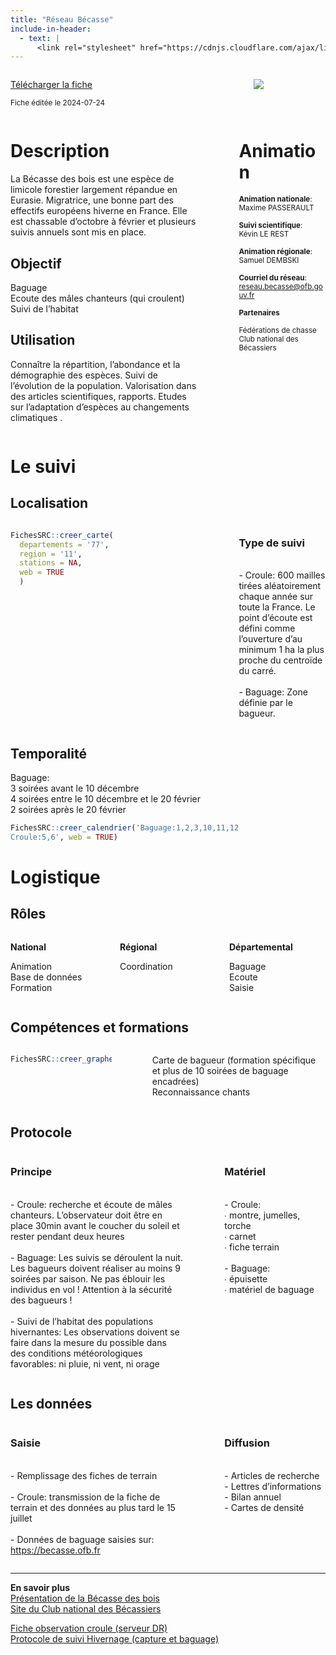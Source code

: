 ```yaml
---
title: "Réseau Bécasse"
include-in-header:
  - text: |
      <link rel="stylesheet" href="https://cdnjs.cloudflare.com/ajax/libs/font-awesome/6.0.0-beta3/css/all.min.css">
---
```


:::::::::::::: {.columns}
::: {.column width="70%"}
<a href="becasse.xlsx" class="btn btn-primary" download>
  <i class="fas fa-file-arrow-down"></i> Télécharger la fiche
</a>

<small>Fiche éditée le 2024-07-24</small>

:::
::: {.column width="5%"}
:::
::: {.column width="25%"}
<img src="https://becasse.ofb.fr/style/images/logo_becasse.jpg" style="max-width:100%; max-height:150px; ">

:::
::::::::::::::


:::::::::::::: {.columns}
::: {.column width="65%"}
# Description

La Bécasse des bois est une espèce de limicole forestier largement répandue en Eurasie. Migratrice, une bonne part des effectifs européens hiverne en France. Elle est chassable d’octobre à février et plusieurs suivis annuels sont mis en place.


## Objectif

Baguage<br>Ecoute des mâles chanteurs (qui croulent)<br>Suivi de l'habitat

## Utilisation

Connaître la répartition, l’abondance et la démographie des espèces. Suivi de l’évolution de la population. Valorisation dans des articles scientifiques, rapports.  Etudes sur l’adaptation d’espèces au changements climatiques .
:::
::: {.column width="5%"}
:::
::: {.column width="30%"}
# Animation
<small>
<b>Animation nationale</b>:<br>Maxime PASSERAULT<br><br><b>Suivi scientifique</b>:<br>Kévin LE REST<br><br><b>Animation régionale</b>:<br>Samuel DEMBSKI<br><br><b>Courriel du réseau</b>:<br><a href='mailto:reseau.becasse@ofb.gouv.fr'>reseau.becasse@ofb.gouv.fr</a>

<b>Partenaires</b>

Fédérations de chasse<br>Club national des Bécassiers
</small>
:::
::::::::::::::

# Le suivi

## Localisation
:::::::::::::: {.columns}
::: {.column width="67%"}

```r
FichesSRC::creer_carte(
  departements = '77',
  region = '11',
  stations = NA,
  web = TRUE
  )
```

:::
:::{.column width="3%"}
:::
:::{.column width="30%"}
### Type de suivi
<br>- Croule: 600 mailles tirées aléatoirement chaque année sur toute la France. Le point d’écoute est défini comme l’ouverture d’au minimum 1 ha la plus proche du centroïde du carré.<br><br>- Baguage: Zone définie par le bagueur.
:::
::::::::::::::
## Temporalité
Baguage:<br>3 soirées avant le 10 décembre<br>4 soirées entre le 10 décembre et le 20 février<br>2 soirées après le 20 février


```r
FichesSRC::creer_calendrier('Baguage:1,2,3,10,11,12
Croule:5,6', web = TRUE)
```


# Logistique

## Rôles
:::::::::::::: {.columns}
::: {.column width="33%"}
<b>National</b>

Animation<br>Base de données<br>Formation
:::
::: {.column width="33%"}
<b>Régional</b>

Coordination
:::
::: {.column width="33%"}
<b>Départemental</b>

Baguage<br>Ecoute<br>Saisie
:::
::::::::::::::

## Compétences et formations

:::::::::::::: {.columns}
::: {.column width="35%"}

```r
FichesSRC::creer_graphe_expertise('Maitrise', '2-3')
```


:::
::: {.column width="5%"}
:::
::: {.column width="60%"}
Carte de bagueur (formation spécifique et plus de 10 soirées de baguage encadrées)<br>Reconnaissance chants
:::
::::::::::::::


## Protocole
:::::::::::::: {.columns}
::: {.column width="60%"}
### Principe

<br>- Croule: recherche et écoute de mâles chanteurs. L'observateur doit être en place 30min avant le coucher du soleil et rester pendant deux heures<br><br>- Baguage: Les suivis se déroulent la nuit. Les bagueurs doivent réaliser au moins 9 soirées par saison. Ne pas éblouir les individus en vol ! Attention à la sécurité des bagueurs !<br><br>- Suivi de l'habitat des populations hivernantes: Les observations doivent se faire dans la mesure du possible dans des conditions météorologiques favorables: ni pluie, ni vent, ni orage
:::
::: {.column width="5%"}
:::
::: {.column width="35%"}
### Matériel

<br>- Croule:<br>∙ montre, jumelles, torche<br>∙ carnet<br>∙ fiche terrain<br><br>- Baguage:<br>∙ épuisette<br>∙ matériel de baguage
:::
::::::::::::::

## Les données

:::::::::::::: {.columns}
::: {.column width="60%"}
### Saisie

<br>- Remplissage des fiches de terrain<br><br>- Croule: transmission de la fiche de terrain et des données au plus tard le 15 juillet<br><br>- Données de baguage saisies sur: <a href='https://becasse.ofb.fr'>https://becasse.ofb.fr</a>
:::
::: {.column width="5%"}
:::
::: {.column width="35%"}
### Diffusion

<br>- Articles de recherche<br>- Lettres d'informations<br>- Bilan annuel<br>- Cartes de densité
:::
::::::::::::::

<hr>

<div class="card">
  <b>En savoir plus</b><br>
  <a href="https://inpn.mnhn.fr/docs/cahab/fiches/Becasse-desbois.pdf">Présentation de la Bécasse des bois</a><br>
  <a href="https://www.clubnationaldesbecassiers.net/pw/">Site du Club national des Bécassiers</a><br>
  
  <a href="  \\ad.intra\dfs\COMMUNS\REGIONS\IDF\DR\05_CONNAISSANCE\Bécasse\01_Documentation\fiche_observation_croule.pdf"> Fiche observation croule (serveur DR)</a><br>
  <a href="https://drive.google.com/file/d/1PqClJnFQb2zpZGFF9P2s93YpivuMclmu/view"> Protocole de suivi Hivernage (capture et baguage)</a><br>
  
</div>
